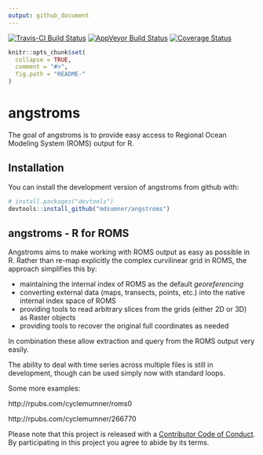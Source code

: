 ```yaml
---
output: github_document
---
```


[![Travis-CI Build Status](https://travis-ci.org/mdsumner/angstroms.svg?branch=master)](https://travis-ci.org/mdsumner/angstroms)
[![AppVeyor Build Status](https://ci.appveyor.com/api/projects/status/github/mdsumner/angstroms?branch=master&svg=true)](https://ci.appveyor.com/project/mdsumner/angstroms)
[![Coverage Status](https://img.shields.io/codecov/c/github/mdsumner/angstroms/master.svg)](https://codecov.io/github/mdsumner/angstroms?branch=master)
<!-- README.md is generated from README.Rmd. Please edit that file -->

```r
knitr::opts_chunk$set(
  collapse = TRUE,
  comment = "#>",
  fig.path = "README-"
)
```

# angstroms

The goal of angstroms is to provide easy access to Regional Ocean Modeling System (ROMS) output for R. 

## Installation

You can install the development version of angstroms from github with:

```r
# install.packages("devtools")
devtools::install_github("mdsumner/angstroms")
```

## angstroms - R for ROMS

Angstroms aims to make working with ROMS output as easy as possible in R. 
Rather than re-map explicitly the complex curvilinear grid in ROMS, the approach simplifies this by: 

* maintaining the internal index of ROMS as the default *georeferencing* 
* converting external data (maps, transects, points, etc.) into the native internal index space of ROMS
* providing tools to read arbitrary slices from the grids (either 2D or 3D) as Raster objects
* providing tools to recover the original full coordinates as needed

In combination these allow extraction and query from the ROMS output very easily. 


The ability to deal with time series across multiple files is still in development, though can be used simply now with standard loops. 


Some more examples: 

http://rpubs.com/cyclemumner/roms0

http://rpubs.com/cyclemumner/266770


Please note that this project is released with a [Contributor Code of Conduct](CONDUCT.md). By participating in this project you agree to abide by its terms.